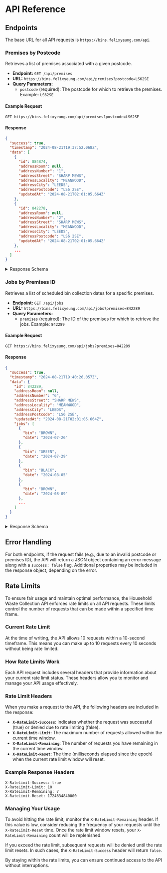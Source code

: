# API Reference

## Endpoints

The base URL for all API requests is `https://bins.felixyeung.com/api`.

### Premises by Postcode

Retrieves a list of premises associated with a given postcode.

- **Endpoint:** `GET /api/premises`
- **URL:** `https://bins.felixyeung.com/api/premises?postcode=LS62SE`
- **Query Parameters:**
  - `postcode` (required): The postcode for which to retrieve the premises. Example: `LS62SE`

#### Example Request

```http
GET https://bins.felixyeung.com/api/premises?postcode=LS62SE
```

#### Response

```json
{
  "success": true,
  "timestamp": "2024-08-21T19:37:52.068Z",
  "data": [
    {
      "id": 884874,
      "addressRoom": null,
      "addressNumber": "1",
      "addressStreet": "SHARP MEWS",
      "addressLocality": "MEANWOOD",
      "addressCity": "LEEDS",
      "addressPostcode": "LS6 2SE",
      "updatedAt": "2024-08-21T02:01:05.664Z"
    },
    {
      "id": 842278,
      "addressRoom": null,
      "addressNumber": "2",
      "addressStreet": "SHARP MEWS",
      "addressLocality": "MEANWOOD",
      "addressCity": "LEEDS",
      "addressPostcode": "LS6 2SE",
      "updatedAt": "2024-08-21T02:01:05.664Z"
    },
    ...
  ]
}
```

<details>
  <summary>Response Schema</summary>
  
  - `success` (boolean): Indicates whether the request was successful.
  - `timestamp` (string): The time when the response was generated, in ISO 8601 format.
  - `data` (array): A list of premises associated with the provided postcode. Each premise object contains:
    - `id` (integer): The unique identifier for the premises.
    - `addressRoom` (string|null): First line of address, if applicable.
    - `addressNumber` (string|null): Second line of address, if applicable.
    - `addressStreet` (string|null): The name of the street, if applicable.
    - `addressLocality` (string): The locality or neighborhood of the premises.
    - `addressCity` (string): The city where the premises are located.
    - `addressPostcode` (string): The postcode of the premises.
    - `updatedAt` (string): The last time the premises information was updated, in ISO 8601 format.

</details>

### Jobs by Premises ID

Retrieves a list of scheduled bin collection dates for a specific premises.

- **Endpoint:** `GET /api/jobs`
- **URL:** `https://bins.felixyeung.com/api/jobs?premises=842289`
- **Query Parameters:**
  - `premises` (required): The ID of the premises for which to retrieve the jobs. Example: `842289`

#### Example Request

```http
GET https://bins.felixyeung.com/api/jobs?premises=842289
```

#### Response

```json
{
  "success": true,
  "timestamp": "2024-08-21T19:40:26.057Z",
  "data": {
    "id": 842289,
    "addressRoom": null,
    "addressNumber": "6",
    "addressStreet": "SHARP MEWS",
    "addressLocality": "MEANWOOD",
    "addressCity": "LEEDS",
    "addressPostcode": "LS6 2SE",
    "updatedAt": "2024-08-21T02:01:05.664Z",
    "jobs": [
      {
        "bin": "BROWN",
        "date": "2024-07-26"
      },
      {
        "bin": "GREEN",
        "date": "2024-07-29"
      },
      {
        "bin": "BLACK",
        "date": "2024-08-05"
      },
      {
        "bin": "BROWN",
        "date": "2024-08-09"
      },
      ...
    ]
  }
}
```

<details>
  <summary>Response Schema</summary>
  
  - `success` (boolean): Indicates whether the request was successful.
  - `timestamp` (string): The time when the response was generated, in ISO 8601 format.
  - `data` (object): Contains details of the premises and its associated jobs. Fields include:
    - `id` (integer): The unique identifier for the premises.
    - `addressRoom` (string|null): First line of address, if applicable.
    - `addressNumber` (string|null): Second line of address, if applicable.
    - `addressStreet` (string|null): The name of the street, if applicable.
    - `addressLocality` (string): The locality or neighborhood of the premises.
    - `addressCity` (string): The city where the premises are located.
    - `addressPostcode` (string): The official postcode of the premises.
    - `updatedAt` (string): The last time the premises information was updated, in ISO 8601 format.
    - `jobs` (array): A list of job objects, each containing:
      - `bin` (string): The type of bin scheduled for collection.
      - `date` (string): The scheduled collection date for the bin, in `YYYY-MM-DD` format.

</details>

## Error Handling

For both endpoints, if the request fails (e.g., due to an invalid postcode or premises ID), the API will return a JSON object containing an error message along with a `success: false` flag. Additional properties may be included in the response object, depending on the error.

## Rate Limits

To ensure fair usage and maintain optimal performance, the Household Waste Collection API enforces rate limits on all API requests. These limits control the number of requests that can be made within a specified time frame.

### Current Rate Limit

At the time of writing, the API allows 10 requests within a 10-second timeframe. This means you can make up to 10 requests every 10 seconds without being rate limited.

### How Rate Limits Work

Each API request includes several headers that provide information about your current rate limit status. These headers allow you to monitor and manage your API usage effectively.

### Rate Limit Headers

When you make a request to the API, the following headers are included in the response:

- **`X-RateLimit-Success`**: Indicates whether the request was successful (true) or denied due to rate limiting (false).
- **`X-RateLimit-Limit`**: The maximum number of requests allowed within the current time window.
- **`X-RateLimit-Remaining`**: The number of requests you have remaining in the current time window.
- **`X-RateLimit-Reset`**: The time (milliseconds elapsed since the epoch) when the current rate limit window will reset.

### Example Response Headers

```http
X-RateLimit-Success: true
X-RateLimit-Limit: 10
X-RateLimit-Remaining: 7
X-RateLimit-Reset: 1724634840000
```

### Managing Your Usage

To avoid hitting the rate limit, monitor the `X-RateLimit-Remaining` header. If this value is low, consider reducing the frequency of your requests until the `X-RateLimit-Reset` time. Once the rate limit window resets, your `X-RateLimit-Remaining` count will be replenished.

If you exceed the rate limit, subsequent requests will be denied until the rate limit resets. In such cases, the `X-RateLimit-Success` header will return `false`.

By staying within the rate limits, you can ensure continued access to the API without interruptions.
